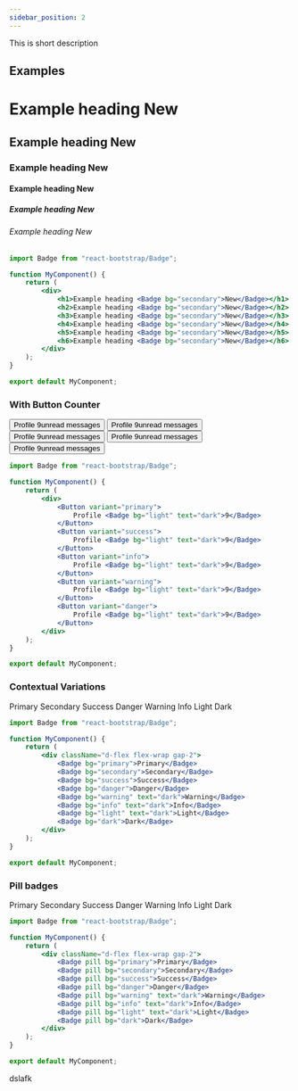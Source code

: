 ```yaml
---
sidebar_position: 2
---
```


This is short description



## Examples

<CodePreview>
    <div>
        <h1 style={{marginBottom: "8px"}}>Example heading <Badge bg="secondary">New</Badge></h1>
        <h2>Example heading <Badge bg="secondary">New</Badge></h2>
        <h3>Example heading <Badge bg="secondary">New</Badge></h3>
        <h4>Example heading <Badge bg="secondary">New</Badge></h4>
        <h5>Example heading <Badge bg="secondary">New</Badge></h5>
        <h6>Example heading <Badge bg="secondary">New</Badge></h6>
    </div>
    
</CodePreview>

```jsx title="Badges"
import Badge from "react-bootstrap/Badge";

function MyComponent() {
    return (
        <div>
            <h1>Example heading <Badge bg="secondary">New</Badge></h1>
            <h2>Example heading <Badge bg="secondary">New</Badge></h2>
            <h3>Example heading <Badge bg="secondary">New</Badge></h3>
            <h4>Example heading <Badge bg="secondary">New</Badge></h4>
            <h5>Example heading <Badge bg="secondary">New</Badge></h5>
            <h6>Example heading <Badge bg="secondary">New</Badge></h6>
        </div>
    );
}

export default MyComponent;
```

### With Button Counter

<CodePreview>
    <div className="d-flex gap-2">
        <Button variant="primary">Profile <Badge bg="light" text="dark">9</Badge><span className="visually-hidden">unread messages</span></Button>
        <Button variant="success">Profile <Badge bg="light" text="dark">9</Badge><span className="visually-hidden">unread messages</span></Button>
        <Button variant="info">Profile <Badge bg="light" text="dark">9</Badge><span className="visually-hidden">unread messages</span></Button>
        <Button variant="warning">Profile <Badge bg="light" text="dark">9</Badge><span className="visually-hidden">unread messages</span></Button>
        <Button variant="danger">Profile <Badge bg="light" text="dark">9</Badge><span className="visually-hidden">unread messages</span></Button>
    </div>
    
</CodePreview>

```jsx title="Badges"
import Badge from "react-bootstrap/Badge";

function MyComponent() {
    return (
        <div>
            <Button variant="primary">
                Profile <Badge bg="light" text="dark">9</Badge>
            </Button>
            <Button variant="success">
                Profile <Badge bg="light" text="dark">9</Badge>    
            </Button>
            <Button variant="info">
                Profile <Badge bg="light" text="dark">9</Badge>
            </Button>
            <Button variant="warning">
                Profile <Badge bg="light" text="dark">9</Badge>
            </Button>
            <Button variant="danger">
                Profile <Badge bg="light" text="dark">9</Badge>
            </Button>
        </div>
    );
}

export default MyComponent;
```

### Contextual Variations

<CodePreview>
    <div className="d-flex flex-wrap gap-2">
        <Badge bg="primary">Primary</Badge>
        <Badge bg="secondary">Secondary</Badge>
        <Badge bg="success">Success</Badge>
        <Badge bg="danger">Danger</Badge>
        <Badge bg="warning" text="dark">Warning</Badge>
        <Badge bg="info" text="dark">Info</Badge>
        <Badge bg="light" text="dark">Light</Badge>
        <Badge bg="dark">Dark</Badge>
    </div>
</CodePreview>

```jsx title="Badges"
import Badge from "react-bootstrap/Badge";

function MyComponent() {
    return (
        <div className="d-flex flex-wrap gap-2">
            <Badge bg="primary">Primary</Badge>
            <Badge bg="secondary">Secondary</Badge>
            <Badge bg="success">Success</Badge>
            <Badge bg="danger">Danger</Badge>
            <Badge bg="warning" text="dark">Warning</Badge>
            <Badge bg="info" text="dark">Info</Badge>
            <Badge bg="light" text="dark">Light</Badge>
            <Badge bg="dark">Dark</Badge>
        </div>
    );
}

export default MyComponent;
```

### Pill badges

<CodePreview>
    <div className="d-flex flex-wrap gap-2">
        <Badge pill bg="primary">Primary</Badge>
        <Badge pill bg="secondary">Secondary</Badge>
        <Badge pill bg="success">Success</Badge>
        <Badge pill bg="danger">Danger</Badge>
        <Badge pill bg="warning" text="dark">Warning</Badge>
        <Badge pill bg="info" text="dark">Info</Badge>
        <Badge pill bg="light" text="dark">Light</Badge>
        <Badge pill bg="dark">Dark</Badge>
    </div>
</CodePreview>

```jsx title="Badges"
import Badge from "react-bootstrap/Badge";

function MyComponent() {
    return (
        <div className="d-flex flex-wrap gap-2">
            <Badge pill bg="primary">Primary</Badge>
            <Badge pill bg="secondary">Secondary</Badge>
            <Badge pill bg="success">Success</Badge>
            <Badge pill bg="danger">Danger</Badge>
            <Badge pill bg="warning" text="dark">Warning</Badge>
            <Badge pill bg="info" text="dark">Info</Badge>
            <Badge pill bg="light" text="dark">Light</Badge>
            <Badge pill bg="dark">Dark</Badge>
        </div>
    );
}

export default MyComponent;
```


<FeatureTable>
    <tr>
        <td>dslafk</td>
    </tr>
</FeatureTable>